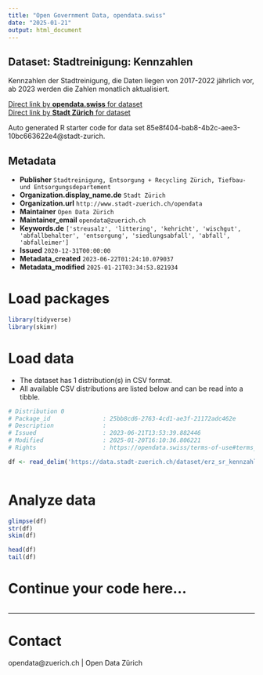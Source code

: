 ```yaml
---
title: "Open Government Data, opendata.swiss"
date: "2025-01-21"
output: html_document
---
```


## Dataset: Stadtreinigung: Kennzahlen

Kennzahlen der Stadtreinigung, die Daten liegen von 2017-2022 jährlich vor, ab 2023 werden die Zahlen monatlich aktualisiert.

[Direct link by **opendata.swiss** for dataset](https://opendata.swiss/de/dataset/stadtreinigung-kennzahlen)<br>
[Direct link by **Stadt Zürich** for dataset](https://data.stadt-zuerich.ch/dataset/erz_sr_kennzahlen)

Auto generated R starter code for data set 85e8f404-bab8-4b2c-aee3-10bc663622e4@stadt-zurich.

## Metadata

- **Publisher** `Stadtreinigung, Entsorgung + Recycling Zürich, Tiefbau- und Entsorgungsdepartement`
- **Organization.display_name.de** `Stadt Zürich`
- **Organization.url** `http://www.stadt-zuerich.ch/opendata`
- **Maintainer** `Open Data Zürich`
- **Maintainer_email** `opendata@zuerich.ch`
- **Keywords.de** `['streusalz', 'littering', 'kehricht', 'wischgut', 'abfallbehalter', 'entsorgung', 'siedlungsabfall', 'abfall', 'abfalleimer']`
- **Issued** `2020-12-31T00:00:00`
- **Metadata_created** `2023-06-22T01:24:10.079037`
- **Metadata_modified** `2025-01-21T03:34:53.821934`


# Load packages

```r

library(tidyverse)
library(skimr)

```

# Load data

-   The dataset has 1 distribution(s) in CSV format.
-   All available CSV distributions are listed below and can be read into a tibble.

```r

# Distribution 0
# Package_id               : 25bb8cd6-2763-4cd1-ae3f-21172adc462e
# Description              : 
# Issued                   : 2023-06-21T13:53:39.882446
# Modified                 : 2025-01-20T16:10:36.806221
# Rights                   : https://opendata.swiss/terms-of-use#terms_open

df <- read_delim('https://data.stadt-zuerich.ch/dataset/erz_sr_kennzahlen/download/sr_kennzahlen.csv')



```

# Analyze data

```r

glimpse(df)
str(df)
skim(df)

head(df)
tail(df)

```

# Continue your code here...

```r

```

------------------------------------------------------------------------

# Contact

opendata@zuerich.ch | Open Data Zürich
